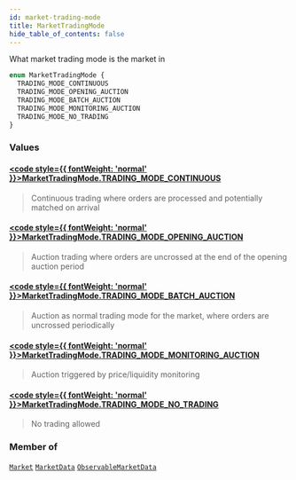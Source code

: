 ```yaml
---
id: market-trading-mode
title: MarketTradingMode
hide_table_of_contents: false
---
```








What market trading mode is the market in

```graphql
enum MarketTradingMode {
  TRADING_MODE_CONTINUOUS
  TRADING_MODE_OPENING_AUCTION
  TRADING_MODE_BATCH_AUCTION
  TRADING_MODE_MONITORING_AUCTION
  TRADING_MODE_NO_TRADING
}
```


### Values

#### [<code style={{ fontWeight: 'normal' }}>MarketTradingMode.<b>TRADING_MODE_CONTINUOUS</b></code>](#) 
> Continuous trading where orders are processed and potentially matched on arrival
> 

#### [<code style={{ fontWeight: 'normal' }}>MarketTradingMode.<b>TRADING_MODE_OPENING_AUCTION</b></code>](#) 
> Auction trading where orders are uncrossed at the end of the opening auction period
> 

#### [<code style={{ fontWeight: 'normal' }}>MarketTradingMode.<b>TRADING_MODE_BATCH_AUCTION</b></code>](#) 
> Auction as normal trading mode for the market, where orders are uncrossed periodically
> 

#### [<code style={{ fontWeight: 'normal' }}>MarketTradingMode.<b>TRADING_MODE_MONITORING_AUCTION</b></code>](#) 
> Auction triggered by price/liquidity monitoring
> 

#### [<code style={{ fontWeight: 'normal' }}>MarketTradingMode.<b>TRADING_MODE_NO_TRADING</b></code>](#) 
> No trading allowed
> 



### Member of

[`Market`](/testnet/api/graphql/objects/market)  <Badge class="secondary" text="object"/><Bullet />[`MarketData`](/testnet/api/graphql/objects/market-data)  <Badge class="secondary" text="object"/><Bullet />[`ObservableMarketData`](/testnet/api/graphql/objects/observable-market-data)  <Badge class="secondary" text="object"/>



